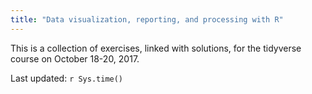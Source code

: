 ```yaml
---
title: "Data visualization, reporting, and processing with R"
---
```


This is a collection of exercises, linked with solutions, for the tidyverse course on October 18-20, 2017.

Last updated: `r Sys.time()`
